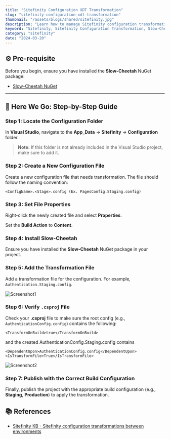 ```yaml
---
title: "Sitefinity Configuration XDT Transformation"
slug: "sitefinity-configuration-xdt-transformation"
thumbnail: "/assets/blogs/shared/sitefinity.jpg"
description: "Learn how to manage Sitefinity configuration transformations using Slow-Cheetah NuGet for XDT transformations across different environments."
keyword: "Sitefinity, Sitefinity Configuration Transformation, Slow-Cheetah NuGet, Sitefinity XDT Transformation, Sitefinity Config Management, Sitefinity Build Configuration, Sitefinity Deployment"
category: "sitefinity"
date: "2024-03-20"
---
```


## ⚙️ Pre-requisite

Before you begin, ensure you have installed the **Slow-Cheetah** NuGet package:

- [Slow-Cheetah NuGet](https://github.com/Microsoft/slow-cheetah)

---

## 🚀 Here We Go: Step-by-Step Guide


### Step 1: Locate the Configuration Folder

In **Visual Studio**, navigate to the **App_Data** → **Sitefinity** → **Configuration** folder. 

> **Note:** If this folder is not already included in the Visual Studio project, make sure to add it.


### Step 2: Create a New Configuration File

Create a new configuration file that needs transformation. The file should follow the naming convention:

```
<ConfigName>.<Stage>.config (Ex. PagesConfig.Staging.config)
```


### Step 3: Set File Properties

Right-click the newly created file and select **Properties**. 

Set the **Build Action** to **Content**.


### Step 4: Install Slow-Cheetah

Ensure you have installed the **Slow-Cheetah** NuGet package in your project.


### Step 5: Add the Transformation File

Add a transformation file for the configuration. For example, `Authentication.Staging.config`.

![Screenshot1](/assets/blogs/sitefinity-configuration-xdt-transformation/screenshot1.png)


### Step 6: Verify `.csproj` File

Check your **.csproj** file to make sure the root config (e.g., `AuthenticationConfig.config`) contains the following:

```
<TransformOnBuild>true</TransformOnBuild>
```

and the created AuthenticationConfig.Staging.config contains 

```
<DependentUpon>AuthenticationConfig.config</DependentUpon>
<IsTransformFile>True</IsTransformFile>
```

![Screenshot2](/assets/blogs/sitefinity-configuration-xdt-transformation/screenshot2.png)


### Step 7: Publish with the Correct Build Configuration

Finally, publish the project with the appropriate build configuration (e.g., **Staging**, **Production**) to apply the transformation.


## 📚 References
- [Sitefinity KB - Sitefinity configuration transformations between environments](https://community.progress.com/s/article/cloud-sitefinity-configuration-transformations-between-environments)
